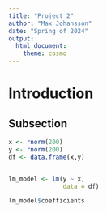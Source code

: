 ```yaml
---
title: "Project 2"
author: "Max Johansson"
date: "Spring of 2024"
output: 
  html_document:
    theme: cosmo
---
```


# Introduction 

## Subsection 

```r
x <- rnorm(200)
y <- rnorm(200)
df <- data.frame(x,y)


lm_model <- lm(y ~ x, 
               data = df)

lm_model$coefficients


```





